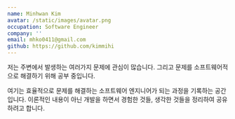 ```yaml
---
name: Minhwan Kim
avatar: /static/images/avatar.png
occupation: Software Engineer
company: ''
email: mhko0411@gmail.com
github: https://github.com/kimmihi
---
```


저는 주변에서 발생하는 여러가지 문제에 관심이 많습니다. 그리고 문제를 소프트웨어적으로 해결하기 위해 공부 중입니다.

여기는 효율적으로 문제를 해결하는 소프트웨어 엔지니어가 되는 과정을 기록하는 공간입니다. 이론적인 내용이 아닌 개발을 하면서 경험한 것들, 생각한 것들을 정리하여 공유하려고 합니다.
